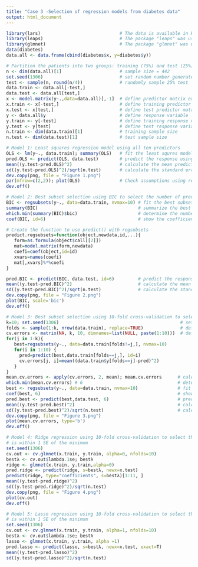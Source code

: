 ```yaml
---
title: "Case 3 -Selection of regression models from diabetes data"
output: html_document
---
```


```r
library(lars)                              # The data is available in R package “lars” 
library(leaps)                             # The package "leaps" was used to perform best subset selection by function regsubsets() 
library(glmnet)                            # The package "glmnet" was used to perform Ridge Regression and Lasso
data(diabetes)
data.all <- data.frame(cbind(diabetes$x, y=diabetes$y))

# Partition the patients into two groups: training (75%) and test (25%)
n <- dim(data.all)[1]                      # sample size = 442
set.seed(1306)                             # set random number generator seed to enable repeatability of results
test <- sample(n, round(n/4))              # randomly sample 25% test
data.train <- data.all[-test,]
data.test <- data.all[test,]
x <- model.matrix(y~.,data=data.all)[,-1]  # define predictor matrix excl intercept col of 1s 
x.train <- x[-test,]                       # define training predictor matrix
x.test <- x[test,]                         # define test predictor matrix
y <- data.all$y                            # define response variable
y.train <- y[-test]                        # define training response variable
y.test <- y[test]                          # define test response variable
n.train <- dim(data.train)[1]              # training sample size
n.test <- dim(data.test)[1]                # test sample size

# Model 1: Least squares regression model using all ten predictors 
OLS <- lm(y~., data.train); summary(OLS)   # fit the least squres model using training data
pred.OLS <- predict(OLS, data.test)        # predict the response using test data
mean((y.test-pred.OLS)^2)                  # calculate the mean prediction error (MSE)
sd((y.test-pred.OLS)^2)/sqrt(n.test)       # calculate the standard error of MSE
dev.copy(png, file = "Figure 1.png")
par(mfrow=c(2,2)); plot(OLS)               # Check assumptions using residual and Q-Q plots
dev.off()

# Model 2: Best subset selection using BIC to select the number of predictors
BIC <- regsubsets(y~., data=data.train, nvmax=10) # fit the best subset model using training data
summary(BIC)                                      # summarize the best subset model 
which.min(summary(BIC)$bic)                       # determine the number of variables with the lowest BIC value
coef(BIC, id=6)                                   # show the coefficient estimates for the model above

# Create the function to use predict() with regsubsets 
predict.regsubsets=function(object,newdata,id,...){
   form=as.formula(object$call[[2]])
   mat=model.matrix(form,newdata)
   coefi=coef(object,id=id)
   xvars=names(coefi)
   mat[,xvars]%*%coefi
}

pred.BIC <- predict(BIC, data.test, id=6)         # predict the response using test data
mean((y.test-pred.BIC)^2)                         # calculate the mean prediction error (MSE)
sd((y.test-pred.BIC)^2)/sqrt(n.test)              # calculate the standard error of MSE
dev.copy(png, file = "Figure 2.png")
plot(BIC, scale='bic')
dev.off()

# Model 3: Best subset selection using 10-fold cross-validation to select the number of predictors 
k=10; set.seed(1306)                                              # set k fold and random seed               
folds <- sample(1:k, nrow(data.train), replace=TRUE)              # define each fold
cv.errors <- matrix(NA, k, 10, dimnames=list(NULL, paste(1:10)))  # define the matrix for CV errors
for(j in 1:k){
   best=regsubsets(y~., data=data.train[folds!=j,], nvmax=10)
   for(i in 1:10) {
     pred=predict(best,data.train[folds==j,], id=i)
     cv.errors[j, i]=mean((data.train$y[folds==j]-pred)^2)
   }
}
mean.cv.errors <- apply(cv.errors, 2, mean); mean.cv.errors      # calculate the mean CV error
which.min(mean.cv.errors) # 6                                    # determine the number of variables with the lowest CV error
best <- regsubsets(y~., data=data.train, nvmax=10)               # fit the best subset model using training data
coef(best, 6)                                                    # show the coefficient estimates for the model above
pred.best <- predict(best,data.test, 6)                          # predict the response using test data
mean((y.test-pred.best)^2)                                       # calculate the mean prediction error (MSE)
sd((y.test-pred.best)^2)/sqrt(n.test)                            # calculate the standard error of MSE
dev.copy(png, file = "Figure 3.png")
plot(mean.cv.errors, type='b')
dev.off()

# Model 4: Ridge regression using 10-fold cross-validation to select the largest value of λ such that the cross-validation error
# is within 1 SE of the minimum
set.seed(1306) 
cv.out <- cv.glmnet(x.train, y.train, alpha=0, nfolds=10)
bestλ <- cv.out$lambda.1se; bestλ
ridge <- glmnet(x.train, y.train,alpha=0) 
pred.ridge <- predict(ridge, s=bestλ, newx=x.test)
predict(ridge, type="coefficients", s=bestλ)[1:11, ]
mean((y.test-pred.ridge)^2)
sd((y.test-pred.ridge)^2)/sqrt(n.test)  
dev.copy(png, file = "Figure 4.png")
plot(cv.out)
dev.off()

# Model 5: Lasso regression using 10-fold cross-validation to select the largest value of λ such that the cross-validation error 
# is within 1 SE of the minimum
set.seed(1306)
cv.out <- cv.glmnet(x.train, y.train, alpha=1, nfolds=10)
bestλ <- cv.out$lambda.1se; bestλ
lasso <- glmnet(x.train, y.train, alpha =1)
pred.lasso <- predict(lasso, s=bestλ, newx=x.test, exact=T) 
mean((y.test-pred.lasso)^2)
sd((y.test-pred.lasso)^2)/sqrt(n.test) 
```
